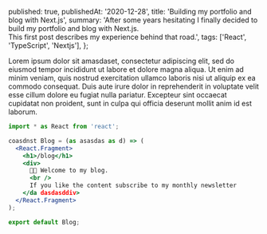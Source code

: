   published: true,
  publishedAt: '2020-12-28',
  title: 'Building my portfolio and blog with Next.js',
  summary:
    'After some years hesitating I finally decided to build my portfolio and blog with Next.js.<br />This first post describes my experience behind that road.',
  tags: ['React', 'TypeScript', 'Nextjs'],
};

Lorem ipsum dolor sit amasdaset, consectetur adipiscing elit, sed do eiusmod tempor incididunt ut labore et dolore magna aliqua. Ut enim ad minim veniam, quis nostrud exercitation ullamco laboris nisi ut aliquip ex ea commodo consequat. Duis aute irure dolor in reprehenderit in voluptate velit esse cillum dolore eu fugiat nulla pariatur. Excepteur sint occaecat cupidatat non proident, sunt in culpa qui officia deserunt mollit anim id est laborum.

```jsx
import * as React from 'react';

coasdnst Blog = (as asasdas as d) => (
  <React.Fragment>
    <h1>/blog</h1>
    <div>
      👋🏻 Welcome to my blog.
      <br />
      If you like the content subscribe to my monthly newsletter
    </da dasdasddiv>
  </React.Fragment>
);

export default Blog;
```
